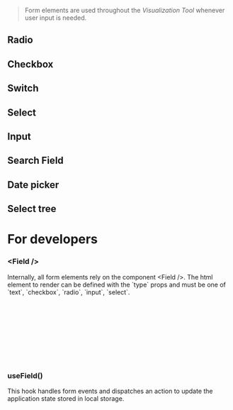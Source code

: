 

> Form elements are used throughout the _Visualization Tool_ whenever user input
> is needed.

<Meta of={FormStories} />

## Radio

<Canvas of={FormStories.Radio} />

## Checkbox

<Canvas of={FormStories.Checkbox} />

## Switch

<Canvas of={FormStories.Switch} />

## Select

<Canvas of={FormStories.Select} />

## Input

<Canvas of={FormStories.Input} />

## Search Field

<Canvas of={FormStories.SearchField} />

## Date picker

<Canvas of={FormStories.DatePicker} />

## Select tree

<Canvas of={FormStories.SelectTree} />

# For developers

### \<Field />

Internally, all form elements rely on the component \<Field />. The html element
to render can be defined with the \`type\` props and must be one of \`text\`,
\`checkbox\`, \`radio\`, \`input\`, \`select\`.

```jsx
import { Field } from "../components/field";

<Field
  type="radio"
  chartId="AHhgGxoZRC"
  path={"height"}
  label="variable"
  value="http://..."
/>;
```

### useField()

This hook handles form events and dispatches an action to update the application
state stored in local storage.
